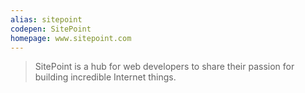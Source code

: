 ```yaml
---
alias: sitepoint
codepen: SitePoint
homepage: www.sitepoint.com
---
```


> SitePoint is a hub for web developers to share their passion for building incredible Internet things.
